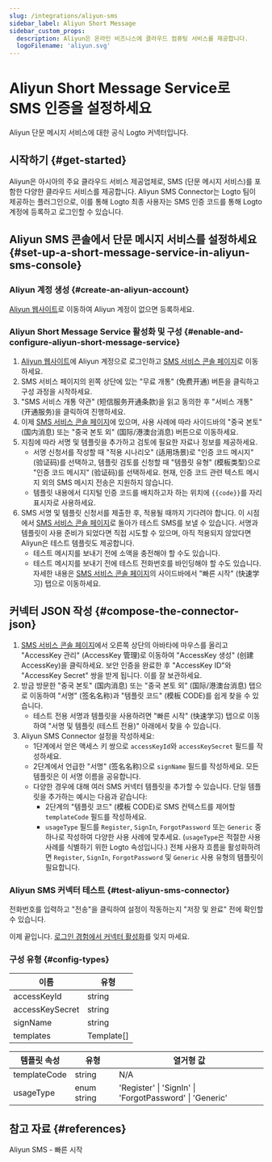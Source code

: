 ```yaml
---
slug: /integrations/aliyun-sms
sidebar_label: Aliyun Short Message
sidebar_custom_props:
  description: Aliyun은 온라인 비즈니스에 클라우드 컴퓨팅 서비스를 제공합니다.
  logoFilename: 'aliyun.svg'
---
```



# Aliyun Short Message Service로 SMS 인증을 설정하세요

Aliyun 단문 메시지 서비스에 대한 공식 Logto 커넥터입니다.

<GuideTip />

## 시작하기 \{#get-started}

Aliyun은 아시아의 주요 클라우드 서비스 제공업체로, SMS (단문 메시지 서비스)를 포함한 다양한 클라우드 서비스를 제공합니다. Aliyun SMS Connector는 Logto 팀이 제공하는 플러그인으로, 이를 통해 Logto 최종 사용자는 SMS 인증 코드를 통해 Logto 계정에 등록하고 로그인할 수 있습니다.

## Aliyun SMS 콘솔에서 단문 메시지 서비스를 설정하세요 \{#set-up-a-short-message-service-in-aliyun-sms-console}

### Aliyun 계정 생성 \{#create-an-aliyun-account}

[Aliyun 웹사이트](https://cn.aliyun.com/)로 이동하여 Aliyun 계정이 없으면 등록하세요.

### Aliyun Short Message Service 활성화 및 구성 \{#enable-and-configure-aliyun-short-message-service}

1. [Aliyun 웹사이트](https://cn.aliyun.com/)에 Aliyun 계정으로 로그인하고 [SMS 서비스 콘솔 페이지](https://www.aliyun.com/product/sms)로 이동하세요.
2. SMS 서비스 페이지의 왼쪽 상단에 있는 "무료 개통" (免费开通) 버튼을 클릭하고 구성 과정을 시작하세요.
3. "SMS 서비스 개통 약관" (短信服务开通条款)을 읽고 동의한 후 "서비스 개통" (开通服务)을 클릭하여 진행하세요.
4. 이제 [SMS 서비스 콘솔 페이지](https://dysms.console.aliyun.com/overview)에 있으며, 사용 사례에 따라 사이드바의 "중국 본토" (国内消息) 또는 "중국 본토 외" (国际/港澳台消息) 버튼으로 이동하세요.
5. 지침에 따라 서명 및 템플릿을 추가하고 검토에 필요한 자료나 정보를 제공하세요.
   - 서명 신청서를 작성할 때 "적용 시나리오" (适用场景)로 "인증 코드 메시지" (验证码)를 선택하고, 템플릿 검토를 신청할 때 "템플릿 유형" (模板类型)으로 "인증 코드 메시지" (验证码)를 선택하세요. 현재, 인증 코드 관련 텍스트 메시지 외의 SMS 메시지 전송은 지원하지 않습니다.
   - 템플릿 내용에서 디지털 인증 코드를 배치하고자 하는 위치에 `{{code}}`를 자리 표시자로 사용하세요.
6. SMS 서명 및 템플릿 신청서를 제출한 후, 적용될 때까지 기다려야 합니다. 이 시점에서 [SMS 서비스 콘솔 페이지](https://dysms.console.aliyun.com/overview)로 돌아가 테스트 SMS를 보낼 수 있습니다. 서명과 템플릿이 사용 준비가 되었다면 직접 시도할 수 있으며, 아직 적용되지 않았다면 Aliyun은 테스트 템플릿도 제공합니다.
   - 테스트 메시지를 보내기 전에 소액을 충전해야 할 수도 있습니다.
   - 테스트 메시지를 보내기 전에 테스트 전화번호를 바인딩해야 할 수도 있습니다. 자세한 내용은 [SMS 서비스 콘솔 페이지](https://dysms.console.aliyun.com/overview)의 사이드바에서 "빠른 시작" (快速学习) 탭으로 이동하세요.

## 커넥터 JSON 작성 \{#compose-the-connector-json}

1. [SMS 서비스 콘솔 페이지](https://dysms.console.aliyun.com/overview)에서 오른쪽 상단의 아바타에 마우스를 올리고 "AccessKey 관리" (AccessKey 管理)로 이동하여 "AccessKey 생성" (创建 AccessKey)을 클릭하세요. 보안 인증을 완료한 후 "AccessKey ID"와 "AccessKey Secret" 쌍을 받게 됩니다. 이를 잘 보관하세요.
2. 방금 방문한 "중국 본토" (国内消息) 또는 "중국 본토 외" (国际/港澳台消息) 탭으로 이동하여 "서명" (签名名称)과 "템플릿 코드" (模板 CODE)를 쉽게 찾을 수 있습니다.
   - 테스트 전용 서명과 템플릿을 사용하려면 "빠른 시작" (快速学习) 탭으로 이동하여 "서명 및 템플릿 (테스트 전용)" 아래에서 찾을 수 있습니다.
3. Aliyun SMS Connector 설정을 작성하세요:
   - 1단계에서 얻은 액세스 키 쌍으로 `accessKeyId`와 `accessKeySecret` 필드를 작성하세요.
   - 2단계에서 언급한 "서명" (签名名称)으로 `signName` 필드를 작성하세요. 모든 템플릿은 이 서명 이름을 공유합니다.
   - 다양한 경우에 대해 여러 SMS 커넥터 템플릿을 추가할 수 있습니다. 단일 템플릿을 추가하는 예시는 다음과 같습니다:
     - 2단계의 "템플릿 코드" (模板 CODE)로 SMS 컨텍스트를 제어할 `templateCode` 필드를 작성하세요.
     - `usageType` 필드를 `Register`, `SignIn`, `ForgotPassword` 또는 `Generic` 중 하나로 작성하여 다양한 사용 사례에 맞추세요. (`usageType`은 적절한 사용 사례를 식별하기 위한 Logto 속성입니다.) 전체 사용자 흐름을 활성화하려면 `Register`, `SignIn`, `ForgotPassword` 및 `Generic` 사용 유형의 템플릿이 필요합니다.

### Aliyun SMS 커넥터 테스트 \{#test-aliyun-sms-connector}

전화번호를 입력하고 "전송"을 클릭하여 설정이 작동하는지 "저장 및 완료" 전에 확인할 수 있습니다.

이제 끝입니다. [로그인 경험에서 커넥터 활성화](/connectors/sms-connectors/#enable-phone-number-sign-up-or-sign-in)를 잊지 마세요.

### 구성 유형 \{#config-types}

| 이름             | 유형       |
| --------------- | ---------- |
| accessKeyId     | string     |
| accessKeySecret | string     |
| signName        | string     |
| templates       | Template[] |

| 템플릿 속성       | 유형        | 열거형 값                                             |
| ---------------- | ----------- | ------------------------------------------------------- |
| templateCode     | string      | N/A                                                     |
| usageType        | enum string | 'Register' \| 'SignIn' \| 'ForgotPassword' \| 'Generic' |

## 참고 자료 \{#references}

<Url href="https://dysms.console.aliyun.com/quickstart">Aliyun SMS - 빠른 시작</Url>